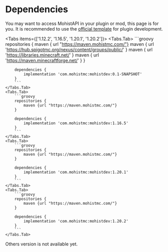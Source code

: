 
# Dependencies

You may want to access MohistAPI in your plugin or mod, this page is for you.
It is recommended to use the [official template](https://github.com/MohistMC/MohistPlugin) for plugin development.

<Tabs items={['1.12.2', '1.16.5', '1.20.1', '1.20.2']}>
    <Tabs.Tab>
        ```groovy
        repositories {
            maven { url "https://maven.mohistmc.com/"}
            maven { url 'https://hub.spigotmc.org/nexus/content/groups/public/' }
            maven { url 'https://libraries.minecraft.net/' }
            maven { url 'https://maven.minecraftforge.net/' }
        }

        dependencies {
            implementation 'com.mohistmc:mohistdev:0.1-SNAPSHOT'
        }
        ```
    </Tabs.Tab>
    <Tabs.Tab>
        ```groovy
        repositories {
            maven {url "https://maven.mohistmc.com/"}
        }

        dependencies {
            implementation 'com.mohistmc:mohistdev:1.16.5'
        }
        ```
    </Tabs.Tab>
    <Tabs.Tab>
        ```groovy
        repositories {
            maven {url "https://maven.mohistmc.com/"}
        }

        dependencies {
            implementation 'com.mohistmc:mohistdev:1.20.1'
        }
        ```
    </Tabs.Tab>
    <Tabs.Tab>
        ```groovy
        repositories {
            maven {url "https://maven.mohistmc.com/"}
        }

        dependencies {
            implementation 'com.mohistmc:mohistdev:1.20.2'
        }
        ```
    </Tabs.Tab>

</Tabs>

Others version is not available yet.
